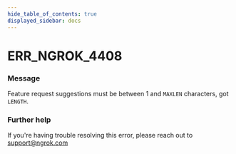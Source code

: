```yaml
---
hide_table_of_contents: true
displayed_sidebar: docs
---
```



# ERR_NGROK_4408

### Message

Feature request suggestions must be between 1 and `MAXLEN` characters, got `LENGTH`.

<ErrorDetails error="err_ngrok_4408" />

### Further help

If you're having trouble resolving this error, please reach out to [support@ngrok.com](mailto:support@ngrok.com?subject=Help%20with%20ERR_NGROK_4408)

